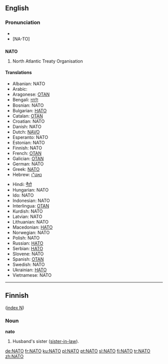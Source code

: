==English==
{{wikipedia}}
===Pronunciation===
*{{IPA|/'neɪtəʊ/}}
*[NA-TO]

==={{Acronym}}===
'''NATO'''

# North Atlantic Treaty Organisation

====Translations====
{{top}}
*Albanian: NATO
*Arabic: {{ARchar|[[حلف الناتو]]}}
*Aragonese: [[OTAN]] {{f}}
*Bengali: [[ন্যাটো]]
*Bosnian: NATO
*Bulgarian: [[НАТО]]
*Catalan: [[OTAN]] {{f}}
*Croatian: NATO
*Danish: NATO
*Dutch: [[NAVO]]
*Esperanto: NATO
*Estonian: NATO
*Finnish: NATO
*French: [[OTAN]] {{f}}
*Galician: [[OTAN]] {{f}}
*German: NATO {{f}}
*Greek: [[ΝΑΤΟ]]
*Hebrew: [[נאט"ו]]
{{mid}}
*Hindi: [[नैटो]]
*Hungarian: NATO
*Ido: NATO
*Indonesian: NATO
*Interlingua: [[OTAN]]
*Kurdish: NATO
*Latvian: NATO
*Lithuanian: NATO
*Macedonian: [[НАТО]]
*Norwegian: NATO
*Polish: NATO
*Russian: [[НАТО]] {{f}}
*Serbian: [[НАТО]]
*Slovene: NATO
*Spanish: [[OTAN]] {{f}}
*Swedish: NATO
*Ukrainian: [[НАТО]]
*Vietnamese: NATO
{{bottom}}

----

==Finnish==
([[Wiktionary:Finnish_index_n|index N]])

===Noun===
'''nato'''
#Husband's sister ([[sister-in-law]]).

[[de:NATO]]
[[fr:NATO]]
[[ku:NATO]]
[[pl:NATO]]
[[pt:NATO]]
[[sl:NATO]]
[[fi:NATO]]
[[tr:NATO]]
[[zh:NATO]]